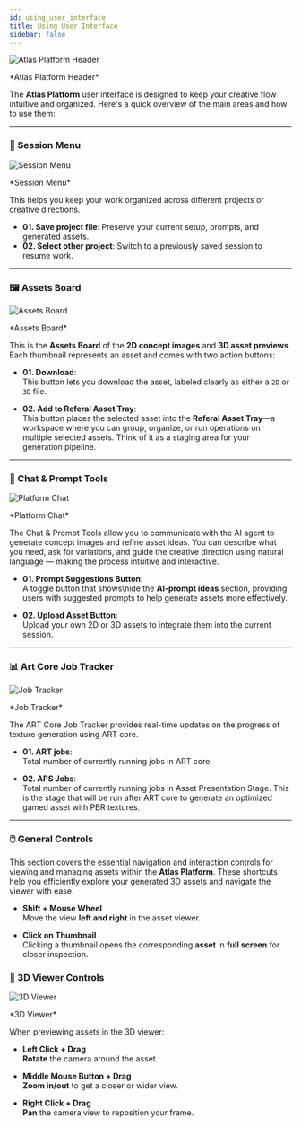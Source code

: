 ```yaml
---
id: using_user_interface
title: Using User Interface
sidebar: false
---
```

![Atlas Platform Header](/img/headers/04.jpg)
<p align="left" style={{ fontSize: '0.85rem'}}>
  *Atlas Platform Header*
</p>

The **Atlas Platform** user interface is designed to keep your creative flow intuitive and organized. Here's a quick overview of the main areas and how to use them:

---

### 🔖 Session Menu
![Session Menu](/img/ui/session_menu.jpg)
<p align="left" style={{ fontSize: '0.85rem'}}>
  *Session Menu*
</p>

This helps you keep your work organized across different projects or creative directions.

- **01. Save project file**: Preserve your current setup, prompts, and generated assets.
- **02. Select other project**: Switch to a previously saved session to resume work.

---

### 🖼️ Assets Board
![Assets Board](/img/ui/assets_board.jpg)
<p align="left" style={{ fontSize: '0.85rem'}}>
  *Assets Board*
</p>

This is the **Assets Board** of the **2D concept images** and **3D asset previews**. Each thumbnail represents an asset and comes with two action buttons:

- **01. Download**:  
  This button lets you download the asset, labeled clearly as either a `2D` or `3D` file. 

- **02. Add to Referal Asset Tray**:  
  This button places the selected asset into the **Referal Asset Tray**—a workspace where you can group, organize, or run operations on multiple selected assets. Think of it as a staging area for your generation pipeline.

---

### 💬 Chat & Prompt Tools
![Platform Chat](/img/ui/chat.jpg)
<p align="left" style={{ fontSize: '0.85rem'}}>
  *Platform Chat*
</p>


The Chat & Prompt Tools allow you to communicate with the AI agent to generate concept images and refine asset ideas. You can describe what you need, ask for variations, and guide the creative direction using natural language — making the process intuitive and interactive.

- **01. Prompt Suggestions Button**:  
  A toggle button that shows\hide the **AI-prompt ideas** section, providing users with suggested prompts to help generate assets more effectively.

- **02. Upload Asset Button**:  
  Upload your own 2D or 3D assets to integrate them into the current session.

---

### 📊 Art Core Job Tracker
![Job Tracker](/img/ui/job_tracker.jpg)
<p align="left" style={{ fontSize: '0.85rem'}}>
  *Job Tracker*
</p>

The ART Core Job Tracker provides real-time updates on the progress of texture generation using ART core.

- **01. ART jobs**:  
  Total number of currently running jobs in ART core

- **02. APS Jobs**:  
  Total number of currently running jobs in Asset Presentation Stage. This is the stage that will be run after ART core to generate an optimized gamed asset with PBR textures. 
---

### 🖱️ General Controls

This section covers the essential navigation and interaction controls for viewing and managing assets within the **Atlas Platform**. These shortcuts help you efficiently explore your generated 3D assets and navigate the viewer with ease.
- **Shift + Mouse Wheel**  
  Move the view **left and right** in the asset viewer.

- **Click on Thumbnail**  
  Clicking a thumbnail opens the corresponding **asset** in **full screen** for closer inspection.

### 🧭 3D Viewer Controls
![3D Viewer](/img/ui/3d_viewer.jpg)
<p align="left" style={{ fontSize: '0.85rem'}}>
  *3D Viewer*
</p>

When previewing assets in the 3D viewer:

- **Left Click + Drag**  
  **Rotate** the camera around the asset.

- **Middle Mouse Button + Drag**  
  **Zoom in/out** to get a closer or wider view.

- **Right Click + Drag**  
  **Pan** the camera view to reposition your frame.

